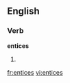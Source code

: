
==English==

===Verb===
'''entices'''

# {{third-person singular of|[[entice]]}}

[[fr:entices]]
[[vi:entices]]